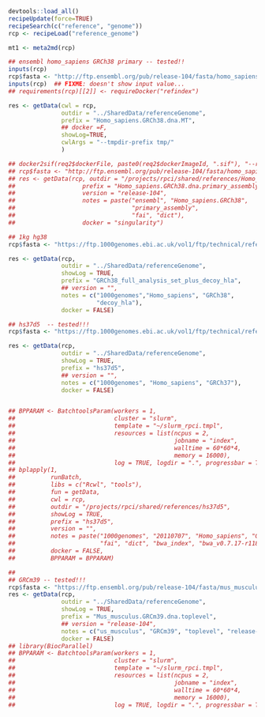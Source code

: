 ```r
devtools::load_all()
recipeUpdate(force=TRUE)
recipeSearch(c("reference", "genome"))
rcp <- recipeLoad("reference_genome")
```

```r
mt1 <- meta2md(rcp)
```

```r
## ensembl homo_sapiens GRCh38 primary -- tested!! 
inputs(rcp)
rcp$fasta <- "http://ftp.ensembl.org/pub/release-104/fasta/homo_sapiens/dna/Homo_sapiens.GRCh38.dna.chromosome.MT.fa.gz"
inputs(rcp)  ## FIXME: doesn't show input value...
## requirements(rcp)[[2]] <- requireDocker("refindex")

res <- getData(cwl = rcp,
               outdir = "../SharedData/referenceGenome",
               prefix = "Homo_sapiens.GRCh38.dna.MT", 
               ## docker =F,
               showLog=TRUE,
               cwlArgs = "--tmpdir-prefix tmp/"
               )

## docker2sif(req2$dockerFile, paste0(req2$dockerImageId, ".sif"), "--remote")
## rcp$fasta <- "http://ftp.ensembl.org/pub/release-104/fasta/homo_sapiens/dna/Homo_sapiens.GRCh38.dna.primary_assembly.fa.gz"
## res <- getData(rcp, outdir = "/projects/rpci/shared/references/Homo_sapiens.GRCh38", showLog = TRUE,
##                   prefix = "Homo_sapiens.GRCh38.dna.primary_assembly",
##                   version = "release-104",
##                   notes = paste("ensembl", "Homo_sapiens.GRCh38",
##                                 "primary_assembly",
##                                 "fai", "dict"),
##                   docker = "singularity")

## 1kg hg38
rcp$fasta <- "https://ftp.1000genomes.ebi.ac.uk/vol1/ftp/technical/reference/GRCh38_reference_genome/GRCh38_full_analysis_set_plus_decoy_hla.fa"

res <- getData(rcp,
               outdir = "../SharedData/referenceGenome",
               showLog = TRUE,
               prefix = "GRCh38_full_analysis_set_plus_decoy_hla",
               ## version = "",
               notes = c("1000genomes","Homo_sapiens", "GRCh38",
                         "decoy_hla"), 
               docker = FALSE)

## hs37d5  -- tested!!!
rcp$fasta <- "https://ftp.1000genomes.ebi.ac.uk/vol1/ftp/technical/reference/phase2_reference_assembly_sequence/hs37d5.fa.gz"

res <- getData(rcp,
               outdir = "../SharedData/referenceGenome",
               showLog = TRUE,
               prefix = "hs37d5",
               ## version = "",
               notes = c("1000genomes", "Homo_sapiens", "GRCh37"),
               docker = FALSE)


## BPPARAM <- BatchtoolsParam(workers = 1,
##                            cluster = "slurm",
##                            template = "~/slurm_rpci.tmpl",
##                            resources = list(ncpus = 2,
##                                             jobname = "index",                         
##                                             walltime = 60*60*4,
##                                             memory = 16000),
##                            log = TRUE, logdir = ".", progressbar = TRUE)
## bplapply(1,
##          runBatch,
##          libs = c("Rcwl", "tools"),
##          fun = getData,
##          cwl = rcp,
##          outdir = "/projects/rpci/shared/references/hs37d5",
##          showLog = TRUE,
##          prefix = "hs37d5",
##          version = "",
##          notes = paste("1000genomes", "20110707", "Homo_sapiens", "GRCh37",
##                        "fai", "dict", "bwa_index", "bwa_v0.7.17-r1188"),
##          docker = FALSE,
##          BPPARAM = BPPARAM)

##
## GRCm39 -- tested!!!
rcp$fasta <- "https://ftp.ensembl.org/pub/release-104/fasta/mus_musculus/dna/Mus_musculus.GRCm39.dna.toplevel.fa.gz"
res <- getData(rcp,
               outdir = "../SharedData/referenceGenome",
               showLog = TRUE,
               prefix = "Mus_musculus.GRCm39.dna.toplevel",
               ## version = "release-104",
               notes = c("us_musculus", "GRCm39", "toplevel", "release-104"),
               docker = FALSE)
## library(BiocParallel)
## BPPARAM <- BatchtoolsParam(workers = 1,
##                            cluster = "slurm",
##                            template = "~/slurm_rpci.tmpl",
##                            resources = list(ncpus = 2,
##                                             jobname = "index",                         
##                                             walltime = 60*60*4,
##                                             memory = 16000),
##                            log = TRUE, logdir = ".", progressbar = TRUE)

```
